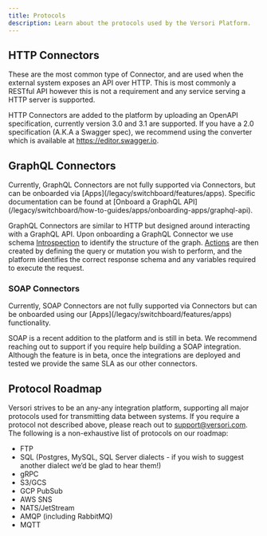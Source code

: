 ```yaml
---
title: Protocols
description: Learn about the protocols used by the Versori Platform.
---
```



<ProtocolOverview />

## HTTP Connectors

These are the most common type of Connector, and are used when the external system exposes an API over HTTP. This is
most commonly a RESTful API however this is not a requirement and any service serving a HTTP server is supported.

HTTP Connectors are added to the platform by uploading an OpenAPI specification, currently version 3.0 and 3.1 are
supported. If you have a 2.0 specification (A.K.A a Swagger spec), we recommend using the converter which is available
at https://editor.swagger.io.

## GraphQL Connectors

<Warning>
    Currently, GraphQL Connectors are not fully supported via Connectors, but can be onboarded via
    [Apps](/legacy/switchboard/features/apps). Specific documentation can be found at [Onboard a GraphQL
    API](/legacy/switchboard/how-to-guides/apps/onboarding-apps/graphql-api).
</Warning>

GraphQL Connectors are similar to HTTP but designed around interacting with a GraphQL API. Upon onboarding a GraphQL
Connector we use schema [Introspection](https://graphql.org/learn/introspection/) to identify the structure of the
graph. [Actions](https://www.notion.so/Actions-60ec97f011804323a7c9c02a9c5da8c5?pvs=21) are then created by defining the
query or mutation you wish to perform, and the platform identifies the correct response schema and any variables
required to execute the request.

### SOAP Connectors

<Warning>
    Currently, SOAP Connectors are not fully supported via Connectors but can be onboarded using our
    [Apps](/legacy/switchboard/features/apps) functionality.
</Warning>

SOAP is a recent addition to the platform and is still in beta. We recommend reaching out to support if you require help
building a SOAP integration. Although the feature is in beta, once the integrations are deployed and tested we provide
the same SLA as our other connectors.

## Protocol Roadmap

Versori strives to be an any-any integration platform, supporting all major protocols used for transmitting data between
systems. If you require a protocol not described above, please reach out to support@versori.com. The following is a
non-exhaustive list of protocols on our roadmap:

-   FTP
-   SQL (Postgres, MySQL, SQL Server dialects - if you wish to suggest another dialect we’d be glad to hear them!)
-   gRPC
-   S3/GCS
-   GCP PubSub
-   AWS SNS
-   NATS/JetStream
-   AMQP (including RabbitMQ)
-   MQTT
